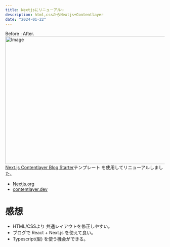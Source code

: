 ```yaml
---
title: Nextjsにリニューアル✨
description: html,cssからNextjs+Contentlayer 
date: "2024-01-22"
---
```

Before : After.
<Image src="/beforeafter-htmltonextjs.png" width="718" height="404" alt="Image" />
[Next.js Contentlayer Blog Starter](https://vercel.com/templates/next.js/nextjs-contentlayer)テンプレート を使用してリニューアルしました。

- [Nextjs.org](https://nextjs.org/)
- [contentlayer.dev](https://contentlayer.dev/)

# 感想
- HTML/CSSより 共通レイアウトを修正しやすい。
- ブログで React + Next.js を使えて良い。
- Typescript(型) を使う機会ができる。

